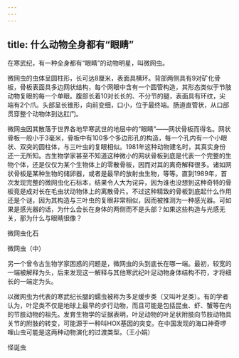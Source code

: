 ```yaml
---
---
---
```

title: 什么动物全身都有“眼睛”
---




在寒武纪，有一种全身都有“眼睛”的动物明星，叫微网虫。

微网虫的虫体呈圆柱形，长可达8厘米，表面具横环。背部两侧具有9对矿化骨板，骨板表面具多边网状结构，每个网眼中含有一个圆管构造，其形态类似于节肢动物复眼的每一个单眼。腹部长着10对长长的、不分节的腿，表面具有环纹，尖端有2个爪。头部呈长锥形，向前变细，口小，位于最终端。肠道直管状，从口部贯穿整个动物体到达肛门。

微网虫因其散落于世界各地早寒武世的地层中的“眼睛”——网状骨板而得名。网状骨板一般小于3毫米，骨板中有100多个多边形孔的构造，每一个孔内有一个小眼状、双突的圆柱体，与三叶虫的复眼相似。1981年这种动物建名时，其真实身份还一无所知。古生物学家甚至不知道这种微小的网状骨板到底是代表一个完整的生物个体，还是仅仅为某个生物体上的零散骨板，因而对其的离奇解释很多。诸如网状骨板是某种生物的储卵器，或者是最早的放射虫生物，等等。直到1989年，首次发现完整的微网虫化石标本，结果令人大为诧异，因为谁也没想到这种奇特的骨板竟是成对长在毛虫状动物体上的离散骨片。不过这种精致的骨板到底起什么作用还是个谜，因为其构造与三叶虫的复眼非常相似，因而被推测为一种感光器。可如果是感光器的话，为什么会长在身体的两侧而不是头部？如果这些构造与光感无关，那为什么与眼睛很像？

微网虫化石



微网虫（中）



另一个曾令古生物学家困惑的问题是，微网虫的头到底长在哪一端。最初，较宽的一端被解释为头，后来发现这一解释与其他寒武纪叶足动物身体结构不符，才将细长的一端定为头。

以微网虫为代表的寒武纪长腿的蠕虫被称为多足缓步类（又叫叶足类）。有的学者认为，叶足类不仅是地球上最早的步行动物，而且可能是包括昆虫、虾、蟹等在内的节肢动物的祖先。发育生物学的证据表明，叶足动物的叶足状附肢向节肢动物具关节的附肢的转变，可能源于一种叫HOX基因的突变。在中国发现的海口神奇啰哩山虫可能是这两种动物演化的过渡类型。（王小娟）

怪诞虫